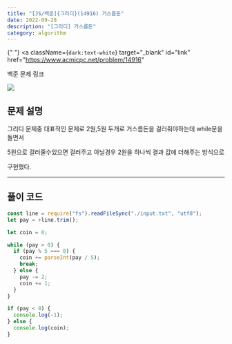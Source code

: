 ---
title: "[JS/백준]{그리디}(14916) 거스름돈"
date: 2022-09-28
description: "[그리디] 거스름돈"
category: algorithm
---

{" "}
<a
  className={`dark:text-white`}
  target="_blank"
  id="link"
  href="https://www.acmicpc.net/problem/14916"
>
  백준 문제 링크
</a>

<div>
  <img
    src="https://user-images.githubusercontent.com/75124028/192696155-50b5f608-6eed-4e74-8805-e22f0f858bff.PNG"
    className={`max-w-full h-auto`}
  />
</div>
<h2 className={`dark:text-white`}>문제 설명</h2>

그리디 문제중 대표적인 문제로 2원,5원 두개로 거스름돈을 걸러줘야하는데 while문을 돌면서

5원으로 걸러줄수있으면 걸러주고 아닐경우 2원을 하나씩 결과 값에 더해주는 방식으로

구현했다.

---

<h2 className={`dark:text-white`}>풀이 코드</h2>

```js showLineNumbers
const line = require("fs").readFileSync("./input.txt", "utf8");
let pay = +line.trim();

let coin = 0;

while (pay > 0) {
  if (pay % 5 === 0) {
    coin += parseInt(pay / 5);
    break;
  } else {
    pay -= 2;
    coin += 1;
  }
}

if (pay < 0) {
  console.log(-1);
} else {
  console.log(coin);
}
```
